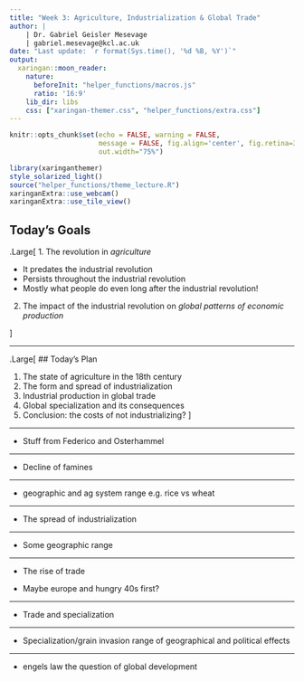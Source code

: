 ```yaml
---
title: "Week 3: Agriculture, Industrialization & Global Trade" 
author: | 
    | Dr. Gabriel Geisler Mesevage 
    | gabriel.mesevage@kcl.ac.uk
date: "Last update: `r format(Sys.time(), '%d %B, %Y')`"
output: 
  xaringan::moon_reader:
    nature:
      beforeInit: "helper_functions/macros.js"
      ratio: '16:9'
    lib_dir: libs
    css: ["xaringan-themer.css", "helper_functions/extra.css"]
---
```


```r
knitr::opts_chunk$set(echo = FALSE, warning = FALSE,
                      message = FALSE, fig.align='center', fig.retina=3,
                      out.width="75%")
```

```r
library(xaringanthemer)
style_solarized_light()
source("helper_functions/theme_lecture.R")
xaringanExtra::use_webcam()
xaringanExtra::use_tile_view()
```


## Today's Goals

.Large[
1. The revolution in *agriculture*

  + It predates the industrial revolution
  + Persists throughout the industrial revolution
  + Mostly what people do even long after the industrial revolution!


2. The impact of the industrial revolution on *global patterns of economic production*

]

---

.Large[
## Today's Plan

1. The state of agriculture in the 18th century
2. The form and spread of industrialization
3. Industrial production in global trade
4. Global specialization and its consequences
5. Conclusion: the costs of not industrializing?
]

---

+ Stuff from Federico and Osterhammel

---

+ Decline of famines

---

+ geographic and ag system range e.g. rice vs wheat

---

+ The spread of industrialization

--- 

+ Some geographic range

---

+ The rise of trade

+ Maybe europe and hungry 40s first?

---

+ Trade and specialization

---

+ Specialization/grain invasion range of geographical and political effects

---

+ engels law the question of global development


